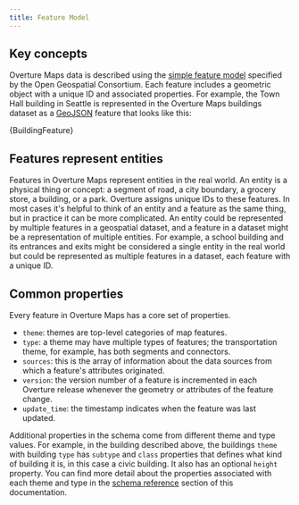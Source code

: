 ```yaml
---
title: Feature Model
---
```



## Key concepts

Overture Maps data is described using the [simple feature model](https://www.ogc.org/standard/sfa/) specified by the Open Geospatial Consortium. Each feature includes a geometric object with a unique ID and associated properties. For example, the Town Hall building in Seattle is represented in the Overture Maps buildings dataset as a [GeoJSON](https://geojson.org/) feature that looks like this:


 <CodeBlock language="json">{BuildingFeature}</CodeBlock>

## Features represent entities
Features in Overture Maps represent entities in the real world. An entity is a physical thing or concept: a segment of road, a city boundary, a grocery store, a building, or a park. Overture assigns unique IDs to these features. In most cases it's helpful to think of an entity and a feature as the same thing, but in practice it can be more complicated. An entity could be represented by multiple features in a geospatial dataset, and a feature in a dataset might be a representation of multiple entities. For example, a school building and its entrances and exits might be considered a single entity in the real world but could be represented as multiple features in a dataset, each feature with a unique ID.


## Common properties

Every feature in Overture Maps has a core set of properties.

- `theme`: themes are top-level categories of map features.
- `type`: a theme may have multiple types of features; the transportation theme, for example, has both segments and connectors.
- `sources`: this is the array of information about the data sources from which a feature's attributes originated.
- `version`: the version number of a feature is incremented in each Overture release whenever the geometry or attributes of the feature change.
- `update_time`: the timestamp indicates when the feature was last updated.

Additional properties in the schema come from different theme and type values. For example, in the building described above, the buildings `theme` with building `type` has `subtype` and `class` properties that defines what kind of building it is, in this case a civic building. It also has an optional `height` property. You can find more detail about the properties associated with each theme and type in the [schema reference](/schema/reference) section of this documentation.
